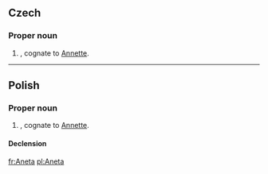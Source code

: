 ==Czech==
{{wikipedia|lang=cs}}

===Proper noun===
{{cs-proper noun|g=m}}

# {{given name|female|lang=cs}}, cognate to [[Annette]].
----
==Polish==

===Proper noun===
{{infl|pl|proper noun|g=f}}

# {{given name|female|lang=pl}}, cognate to [[Annette]].

====Declension====
{{pl-decl-noun-f|Ane|t}}

[[fr:Aneta]]
[[pl:Aneta]]